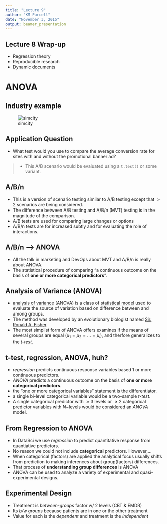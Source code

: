 ```yaml
---
title: "Lecture 9"
author: "KM Purcell"
date: "November 3, 2015"
output: beamer_presentation
---
```


## Lecture 8 Wrap-up
- Regression theory
- Reproducible research
- Dynamic documents



# ANOVA


## Industry example
<!---
This came from http://blog.hubspot.com/marketing/a-b-testing-experiments-examples
SimCity 5, one of EA’s most popular video games, sold 1.1 million copies in the first two weeks of its launch last year. 50% of sales were digital downloads, thanks to a strong A/B testing strategy.  The test was a comparison of offering a promotional banner ad.  One variation removed the promotional offer from the page altogether. The test lead to some very surprising results: The variation with no offer messaging whatsoever drove 43.4% more purchases. Turns out people really just wanted to buy the game no extra incentive necessary.Most people believe that direct promotions drive purchases, but for EA, this turned out to be totally false. Testing gave them the information needed to maximize revenue in a way that would not have been otherwise possible.
-->

![simcity](http://cdn2.hubspot.net/hub/53/file-1739994296-jpg/Blog-Related_Images/simcity_original.jpg?t=1446588817786&width=650)


## Application Question
- What test would you use to compare the average conversion rate for sites with and without the promotional banner ad?

>- This A/B scenario would be evaluated using a `t.test()` or some variant.


## A/B/n
- This is a version of scenario testing similar to A/B testing except that $>2$ scenarios are being considered.
- The difference between A/B testing and A/B/n (MVT) testing is in the magnitude of the comparison.
- A/B tests are used for comparing large changes or options
- A/B/n tests are for increased subtly and for evaluating the role of interactions.


## A/B/n --> ANOVA
- All the talk in marketing and DevOps about MVT and A/B/n is really about ANOVA.
- The statistical procedure of comparing "a continuous outcome on the basis of **one or more categorical predictors**".


## Analysis of Variance (ANOVA)
- [analysis of variance](https://en.wikipedia.org/wiki/Analysis_of_variance) (ANOVA) is a class of [statistical model](https://en.wikipedia.org/wiki/Statistical_model) used to evaluate the source of variation based on difference between and among groups.
- The method was developed by an evolutionary biologist named [Sir. Ronald A. Fisher](https://en.wikipedia.org/wiki/Ronald_Fisher).
- The most simplist form of ANOVA offers examines if the means of several groups are equal ($\mu_1 = \mu_2 = \dots = \mu_i$), and therfore generalizes to the *t-test*.


## t-test, regression, ANOVA, huh?
- *regression* predicts continuous response variables based 1 or more continuous predictors.
- *ANOVA* predicts a continuous outcome on the basis of **one or more categorical predictors**. 
- the "one or more categorical variables" statement is the differentiator.
- a single bi-level categorical variable would be a two-sample *t-test*. 
- A single categorical predictor with $\geq 3$ levels or $\geq 2$ categorical predictor variables with $N-$levels would be considered an *ANOVA* model.


## From Regression to ANOVA
- In DataSci we use *regression* to predict quantitative response from quantiative predictors.
- No reason we could not include **categorical** predictors.  However,...
<!---
This came from R in Action, p212
-->
- When categorical (factors) are applied the analytical focus usually shifts from prediction to making inferences about group(factors) differences.
- That process of **understanding group differences** is ANOVA
- ANOVA can be used to analyze a variety of experimental and quasi-experimental designs.


## Experimental Design
- Treatment is *between-groups* factor w/ 2 levels (CBT & EMDR)
- Its *b/w groups* because patients are in one or the other treatment
- Value for each is the *dependent* and treatment is the *independent*

\begin{table}[h!]
  \begin{center}
    \caption{\textbf{One-way between-groups ANOVA.} Two treatments: cognitive behavior therapy (CBT) and eye desensitization and reprocessing (EMDR)}
    \label{tab:table1}
    \begin{tabular}{c|c}
      CBT & EMDR \\
      \hline
      s1 & s6\\
      s2 & s7\\
      s3 & s8\\
      s4 & s9\\
      s5 & s10\\
    \end{tabular}
  \end{center}
\end{table}



